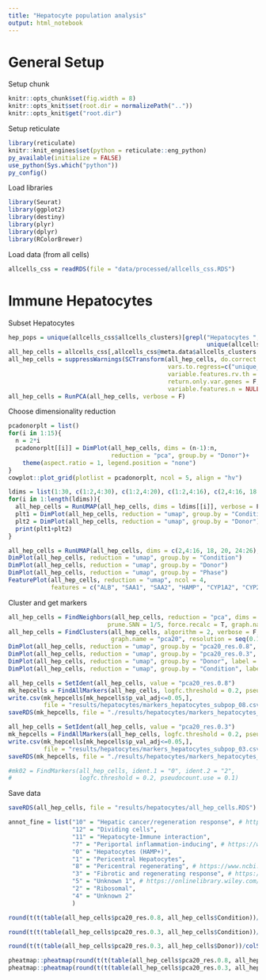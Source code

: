 ```yaml
---
title: "Hepatocyte population analysis"
output: html_notebook
---
```




# General Setup
Setup chunk

```r
knitr::opts_chunk$set(fig.width = 8)
knitr::opts_knit$set(root.dir = normalizePath(".."))
knitr::opts_knit$get("root.dir")
```

Setup reticulate

```r
library(reticulate)
knitr::knit_engines$set(python = reticulate::eng_python)
py_available(initialize = FALSE)
use_python(Sys.which("python"))
py_config()
```

Load libraries

```r
library(Seurat)
library(ggplot2)
library(destiny)
library(plyr)
library(dplyr)
library(RColorBrewer)
```

Load data (from all cells)

```r
allcells_css = readRDS(file = "data/processed/allcells_css.RDS")
```



# Immune Hepatocytes
Subset Hepatocytes

```r
hep_pops = unique(allcells_css$allcells_clusters)[grepl("Hepatocytes ",
                                                        unique(allcells_css$allcells_clusters))]
all_hep_cells = allcells_css[,allcells_css@meta.data$allcells_clusters %in% hep_pops]
all_hep_cells = suppressWarnings(SCTransform(all_hep_cells, do.correct.umi = T, verbose = F, 
                                             vars.to.regress=c("unique_name","nCount_RNA"),
                                             variable.features.rv.th = 1, seed.use = 1,
                                             return.only.var.genes = F, 
                                             variable.features.n = NULL))
all_hep_cells = RunPCA(all_hep_cells, verbose = F)
```

Choose dimensionality reduction

```r
pcadonorplt = list()
for(i in 1:15){
  n = 2*i
  pcadonorplt[[i]] = DimPlot(all_hep_cells, dims = (n-1):n, 
                             reduction = "pca", group.by = "Donor")+
    theme(aspect.ratio = 1, legend.position = "none")
}
cowplot::plot_grid(plotlist = pcadonorplt, ncol = 5, align = "hv")

ldims = list(1:30, c(1:2,4:30), c(1:2,4:20), c(1:2,4:16), c(2,4:16, 18, 20, 24:26))
for(i in 1:length(ldims)){
  all_hep_cells = RunUMAP(all_hep_cells, dims = ldims[[i]], verbose = F)
  plt1 = DimPlot(all_hep_cells, reduction = "umap", group.by = "Condition")
  plt2 = DimPlot(all_hep_cells, reduction = "umap", group.by = "Donor")
  print(plt1+plt2)
}

all_hep_cells = RunUMAP(all_hep_cells, dims = c(2,4:16, 18, 20, 24:26), verbose = F)
DimPlot(all_hep_cells, reduction = "umap", group.by = "Condition")
DimPlot(all_hep_cells, reduction = "umap", group.by = "Donor")
DimPlot(all_hep_cells, reduction = "umap", group.by = "Phase")
FeaturePlot(all_hep_cells, reduction = "umap", ncol = 4,
            features = c("ALB", "SAA1", "SAA2", "HAMP", "CYP1A2", "CYP2E1", "NNMT", "MT1G"))
```

Cluster and get markers

```r
all_hep_cells = FindNeighbors(all_hep_cells, reduction = "pca", dims = c(2,4:16, 18, 20, 24:26),
                            prune.SNN = 1/5, force.recalc = T, graph.name = "pca20")
all_hep_cells = FindClusters(all_hep_cells, algorithm = 2, verbose = F, 
                             graph.name = "pca20", resolution = seq(0.1, 1.1, 0.1))
DimPlot(all_hep_cells, reduction = "umap", group.by = "pca20_res.0.8", label = T)
DimPlot(all_hep_cells, reduction = "umap", group.by = "pca20_res.0.3", label = T)
DimPlot(all_hep_cells, reduction = "umap", group.by = "Donor", label = F)
DimPlot(all_hep_cells, reduction = "umap", group.by = "Condition", label = F)

all_hep_cells = SetIdent(all_hep_cells, value = "pca20_res.0.8")
mk_hepcells = FindAllMarkers(all_hep_cells, logfc.threshold = 0.2, pseudocount.use = 0.1)
write.csv(mk_hepcells[mk_hepcells$p_val_adj<=0.05,], 
          file = "results/hepatocytes/markers_hepatocytes_subpop_08.csv", row.names = T, quote = F)
saveRDS(mk_hepcells, file = "./results/hepatocytes/markers_hepatocytes_subpop_08.RDS")

all_hep_cells = SetIdent(all_hep_cells, value = "pca20_res.0.3")
mk_hepcells = FindAllMarkers(all_hep_cells, logfc.threshold = 0.2, pseudocount.use = 0.1)
write.csv(mk_hepcells[mk_hepcells$p_val_adj<=0.05,], 
          file = "results/hepatocytes/markers_hepatocytes_subpop_03.csv", row.names = T, quote = F)
saveRDS(mk_hepcells, file = "./results/hepatocytes/markers_hepatocytes_subpop_03.RDS")

#mk02 = FindMarkers(all_hep_cells, ident.1 = "0", ident.2 = "2", 
#                   logfc.threshold = 0.2, pseudocount.use = 0.1)
```

Save data

```r
saveRDS(all_hep_cells, file = "results/hepatocytes/all_hep_cells.RDS")
```



```r
annot_fine = list("10" = "Hepatic cancer/regeneration response", # https://journals.sagepub.com/doi/pdf/10.1177/153537020623100203, https://www.ncbi.nlm.nih.gov/pmc/articles/PMC2292801/, https://www.ncbi.nlm.nih.gov/pmc/articles/PMC4656314/, https://onlinelibrary.wiley.com/doi/full/10.1002/cbf.3288
                  "12" = "Dividing cells",
                  "11" = "Hepatocyte-Immune interaction",
                  "7" = "Periportal inflammation-inducing", # https://www.sciencedirect.com/science/article/pii/S0753332220308738, 
                  "0" = "Hepatocytes (HAMP+)",
                  "1" = "Pericentral Hepatocytes",
                  "8" = "Pericentral regenerating", # https://www.ncbi.nlm.nih.gov/pmc/articles/PMC5349637/
                  "3" = "Fibrotic and regenerating response", # https://pubmed.ncbi.nlm.nih.gov/23770341/, https://www.ncbi.nlm.nih.gov/pmc/articles/PMC5937820/
                  "5" = "Unknown 1", # https://onlinelibrary.wiley.com/doi/full/10.1002/cbf.3288
                  "2" = "Ribosomal",
                  "4" = "Unknown 2"
                  )
```




```r
round(t(t(table(all_hep_cells$pca20_res.0.8, all_hep_cells$Condition))/colSums(table(all_hep_cells$pca20_res.0.8, all_hep_cells$Condition)))*100, 2)

round(t(t(table(all_hep_cells$pca20_res.0.3, all_hep_cells$Condition))/colSums(table(all_hep_cells$pca20_res.0.3, all_hep_cells$Condition)))*100, 2)

round(t(t(table(all_hep_cells$pca20_res.0.3, all_hep_cells$Donor))/colSums(table(all_hep_cells$pca20_res.0.3, all_hep_cells$Donor)))*100, 2)

pheatmap::pheatmap(round(t(t(table(all_hep_cells$pca20_res.0.8, all_hep_cells$Condition))/colSums(table(all_hep_cells$pca20_res.0.8, all_hep_cells$Condition)))*100, 2))
pheatmap::pheatmap(round(t(t(table(all_hep_cells$pca20_res.0.3, all_hep_cells$Condition))/colSums(table(all_hep_cells$pca20_res.0.3, all_hep_cells$Condition)))*100, 2))
```

